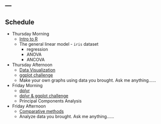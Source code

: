 ---
---

## Schedule


*  Thursday Morning
    *  [Intro to R](/presentations/intro2R.html)
    *  The general linear model - `iris` dataset
        *  regression
        *  ANOVA
        *  ANCOVA
*  Thursday Afternoon
    *  [Data Visualization](/presentations/visualization.html)
    *  [ggplot challenge](ggplot_challenge.html)
    *  Make your own graphs using data you brought. Ask me anything......
*  Friday Morning
    *  [dplyr](/presentations/dplyr.html)
    *  [dplyr & ggplot challenge](babynames.html)
    *  Principal Components Analysis
    
*  Friday Afternoon
    *  [Comparative methods](/presentations/comparative_methods.html)
    *  Analyze data you brought. Ask me anything......
